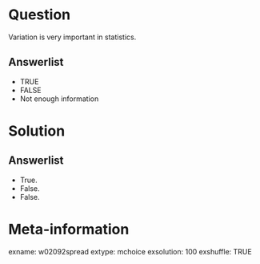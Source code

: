 Question
========
Variation is very important in statistics.

Answerlist
----------
* TRUE
* FALSE
* Not enough information


Solution
========

Answerlist
----------
* True.
* False.
* False.


Meta-information
================
exname: w02092spread
extype: mchoice
exsolution: 100
exshuffle: TRUE